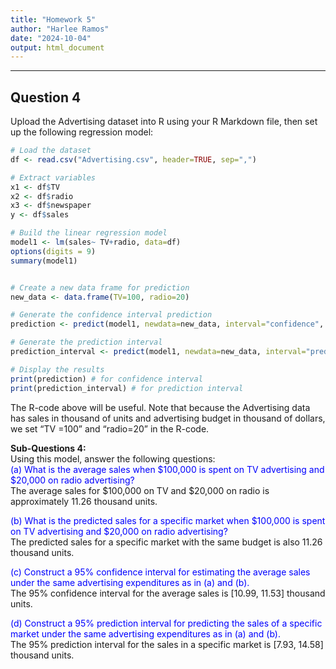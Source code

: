 ```yaml
---
title: "Homework 5"
author: "Harlee Ramos"
date: "2024-10-04"
output: html_document
---
```


---

## Question 4
Upload the Advertising dataset into R using your R Markdown file, then set up the following regression model:
```r
# Load the dataset
df <- read.csv("Advertising.csv", header=TRUE, sep=",")

# Extract variables
x1 <- df$TV
x2 <- df$radio
x3 <- df$newspaper
y <- df$sales

# Build the linear regression model
model1 <- lm(sales~ TV+radio, data=df)
options(digits = 9)
summary(model1)


# Create a new data frame for prediction
new_data <- data.frame(TV=100, radio=20)

# Generate the confidence interval prediction
prediction <- predict(model1, newdata=new_data, interval="confidence", level=0.95)

# Generate the prediction interval
prediction_interval <- predict(model1, newdata=new_data, interval="prediction", level=0.95)

# Display the results
print(prediction) # for confidence interval
print(prediction_interval) # for prediction interval
```
The R-code above will be useful. Note that because the Advertising data has sales in thousand of units and advertising budget in thousand of dollars, we set “TV =100” and “radio=20” in the R-code.

**Sub-Questions 4:**<br>
Using this model, answer the following questions:<br>
<span style="color: blue;">
(a) What is the average sales when $100,000 is spent on TV advertising and $20,000 on radio advertising? </span> <br>
The average sales for $100,000 on TV and $20,000 on radio is approximately 11.26 thousand units.<br>

<span style="color: blue;">
(b) What is the predicted sales for a specific market when $100,000 is spent on TV advertising and $20,000 on radio advertising?</span> <br>
The predicted sales for a specific market with the same budget is also 11.26 thousand units.<br>

<span style="color: blue;">
(c) Construct a 95% confidence interval for estimating the average sales under the same advertising expenditures as in (a) and (b). </span><br>
The 95% confidence interval for the average sales is [10.99, 11.53] thousand units.<br>

<span style="color: blue;">
(d) Construct a 95% prediction interval for predicting the sales of a specific market under the same advertising expenditures as in (a) and (b). </span><br>
The 95% prediction interval for the sales in a specific market is [7.93, 14.58] thousand units.<br>
